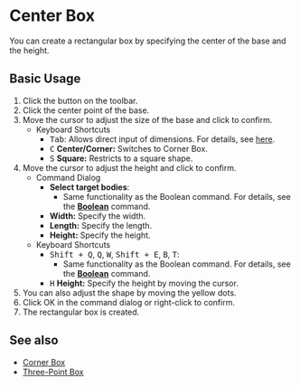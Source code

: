 
# Center Box

<Reference shortcut='' command='Center Box' button='Toolbar' />

You can create a rectangular box by specifying the center of the base and the height.

## Basic Usage

1. Click the <ButtonIcon type="button-center-box" /> button on the toolbar.
2. Click the center point of the base.
3. Move the cursor to adjust the size of the base and click to confirm.
   - <Kst>Keyboard Shortcuts</Kst>
      - <kbd>Tab</kbd>: Allows direct input of dimensions. For details, see [here](./sketching-essentials#specify-dimensions-numerically).
      - <kbd>C</kbd> **Center/Corner:** Switches to Corner Box.
      - <kbd>S</kbd> **Square:** Restricts to a square shape.
4. Move the cursor to adjust the height and click to confirm.
   - <Kst>Command Dialog</Kst>
      - **Select target bodies**:
         - Same functionality as the Boolean command. For details, see the [**Boolean**](../solid/boolean) command.
      - **Width:** Specify the width.
      - **Length:** Specify the length.
      - **Height:** Specify the height.
   - <Kst>Keyboard Shortcuts</Kst>
      - <kbd>Shift + Q</kbd>, <kbd>Q</kbd>, <kbd>W</kbd>, <kbd>Shift + E</kbd>, <kbd>B</kbd>, <kbd>T</kbd>:
         - Same functionality as the Boolean command. For details, see the [**Boolean**](../solid/boolean) command.
      - <kbd>H</kbd> **Height:** Specify the height by moving the cursor.
5. You can also adjust the shape by moving the yellow dots.
6. Click OK in the command dialog or right-click to confirm.
7. The rectangular box is created.

<VideoPlayer fileName="center-box"/>

## See also

- [Corner Box](./corner-box)
- [Three-Point Box](./three-point-box)




